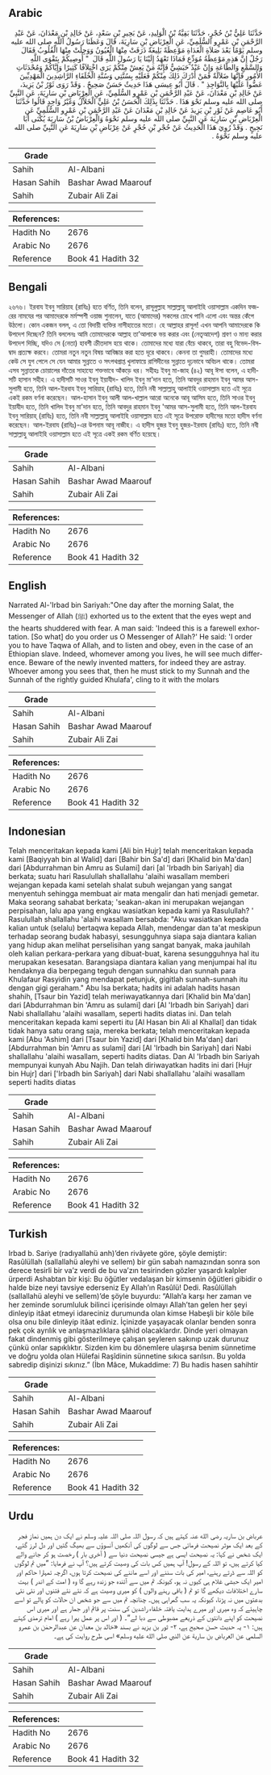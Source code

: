 ## Arabic


<div dir="rtl" lang="ar" style={{fontSize:'larger',backgroundColor:'#f8f9fa',padding:20}}>
حَدَّثَنَا عَلِيُّ بْنُ حُجْرٍ، حَدَّثَنَا بَقِيَّةُ بْنُ الْوَلِيدِ، عَنْ بَحِيرِ بْنِ سَعْدٍ، عَنْ خَالِدِ بْنِ مَعْدَانَ، عَنْ عَبْدِ الرَّحْمَنِ بْنِ عَمْرٍو السُّلَمِيِّ، عَنِ الْعِرْبَاضِ بْنِ سَارِيَةَ، قَالَ وَعَظَنَا رَسُولُ اللَّهِ صلى الله عليه وسلم يَوْمًا بَعْدَ صَلاَةِ الْغَدَاةِ مَوْعِظَةً بَلِيغَةً ذَرَفَتْ مِنْهَا الْعُيُونُ وَوَجِلَتْ مِنْهَا الْقُلُوبُ فَقَالَ رَجُلٌ إِنَّ هَذِهِ مَوْعِظَةُ مُوَدِّعٍ فَمَاذَا تَعْهَدُ إِلَيْنَا يَا رَسُولَ اللَّهِ قَالَ ‏ "‏ أُوصِيكُمْ بِتَقْوَى اللَّهِ وَالسَّمْعِ وَالطَّاعَةِ وَإِنْ عَبْدٌ حَبَشِيٌّ فَإِنَّهُ مَنْ يَعِشْ مِنْكُمْ يَرَى اخْتِلاَفًا كَثِيرًا وَإِيَّاكُمْ وَمُحْدَثَاتِ الأُمُورِ فَإِنَّهَا ضَلاَلَةٌ فَمَنْ أَدْرَكَ ذَلِكَ مِنْكُمْ فَعَلَيْهِ بِسُنَّتِي وَسُنَّةِ الْخُلَفَاءِ الرَّاشِدِينَ الْمَهْدِيِّينَ عَضُّوا عَلَيْهَا بِالنَّوَاجِذِ ‏"‏ ‏.‏ قَالَ أَبُو عِيسَى هَذَا حَدِيثٌ حَسَنٌ صَحِيحٌ ‏.‏ وَقَدْ رَوَى ثَوْرُ بْنُ يَزِيدَ، عَنْ خَالِدِ بْنِ مَعْدَانَ، عَنْ عَبْدِ الرَّحْمَنِ بْنِ عَمْرٍو السُّلَمِيِّ، عَنِ الْعِرْبَاضِ بْنِ سَارِيَةَ، عَنِ النَّبِيِّ صلى الله عليه وسلم نَحْوَ هَذَا ‏.‏ حَدَّثَنَا بِذَلِكَ الْحَسَنُ بْنُ عَلِيٍّ الْخَلاَّلُ وَغَيْرُ وَاحِدٍ قَالُوا حَدَّثَنَا أَبُو عَاصِمٍ عَنْ ثَوْرِ بْنِ يَزِيدَ عَنْ خَالِدِ بْنِ مَعْدَانَ عَنْ عَبْدِ الرَّحْمَنِ بْنِ عَمْرٍو السُّلَمِيِّ عَنِ الْعِرْبَاضِ بْنِ سَارِيَةَ عَنِ النَّبِيِّ صلى الله عليه وسلم نَحْوَهُ وَالْعِرْبَاضُ بْنُ سَارِيَةَ يُكْنَى أَبَا نَجِيحٍ ‏.‏ وَقَدْ رُوِيَ هَذَا الْحَدِيثُ عَنْ حُجْرِ بْنِ حُجْرٍ عَنْ عِرْبَاضِ بْنِ سَارِيَةَ عَنِ النَّبِيِّ صلى الله عليه وسلم نَحْوَهُ ‏.‏
</div>
<div style={{backgroundColor:'#f8f9fa',padding:20, marginBottom: 10}}><table> <thead> <tr> <th>Grade</th> <th></th> </tr> </thead> <tbody> <tr><td>Sahih</td><td>Al-Albani</td></tr><tr><td>Hasan Sahih</td><td>Bashar Awad Maarouf</td></tr><tr><td>Sahih</td><td>Zubair Ali Zai</td></tr></tbody></table><table> <thead> <tr> <th>References:</th> <th></th> </tr> </thead> <tbody><tr><td>Hadith No</td><td>2676</td></tr><tr><td>Arabic No</td><td>2676</td></tr><tr><td>Reference</td><td>Book 41 Hadith 32</td></tr></tbody></table></div>

## Bengali


<div dir="ltr" lang="bn" style={{fontSize:'larger',backgroundColor:'#f8f9fa',padding:20}}>
২৬৭৬। ইরবায ইবনু সারিয়াহ (রাযিঃ) হতে বর্ণিত, তিনি বলেন, রাসূলুল্লাহ সাল্লাল্লাহু আলাইহি ওয়াসাল্লাম একদিন ফজরের নামযের পর আমাদেরকে মর্মস্পশী ওয়াজ শুনালেন, যাতে (আমাদের) সকলের চোখে পানি এলো এবং অন্তর কেঁপে উঠলো। কোন একজন বলল, এ তো বিদায়ী ব্যক্তির নাসীহাতের মতো। হে আল্লাহর রাসূল! এখন আপনি আমাদেরকে কি উপদেশ দিচ্ছেন? তিনি বললেনঃ আমি তোমাদেরকে আল্লাহ তা’আলাকে ভয় করার এবং (নেতৃআদেশ) শ্রবণ ও মান্য করার উপদেশ দিচ্ছি, যদিও সে (নেতা) হাবশী ক্রীতদাস হয়ে থাকে। তোমাদের মধ্যে যারা বেঁচে থাকবে, তারা বহু বিভেদ-বিসম্বাদ প্রত্যক্ষ করবে। তোমরা নতুন নতুন বিষয় আবিষ্কার করা হতে দূরে থাকবে। কেননা তা গুমরাহী। তোমাদের মধ্যে কেউ সে যুগ পেলে সে যেন আমার সুন্নাতে ও সৎপথপ্রাপ্ত খুলাফায়ে রাশিদীনের সুন্নাতে দৃঢ়ভাবে অবিচল থাকে। তোমরা এসব সুন্নাতকে চোয়ালের দাঁতের সাহায্যে শক্তভাবে আঁকড়ে ধর। সহীহঃ ইবনু মা-জাহ (৪২) আবূ ঈসা বলেন, এ হাদীসটি হাসান সহীহ। এ হাদীসটি সাওর ইবনু ইয়াযীদ- খালিদ ইবনু মা'দান হতে, তিনি আবদুর রাহমান ইবনু আমর আস-সুলামী হতে, তিনি আল-ইরবায ইবনু সারিয়াহ্ (রাযিঃ) হতে, তিনি নবী সাল্লাল্লাহু আলাইহি ওয়াসাল্লাম হতে এই সূত্রে একই রকম বর্ণনা করেছেন। আল-হাসান ইবনু আলী আল-খাল্লাল আরো অনেকে আবূ আসিম হতে, তিনি সাওর ইবনু ইয়াযীদ হতে, তিনি খালিদ ইবনু মা'দান হতে, তিনি আবদুর রাহমান ইবনু 'আমর আস-সুলামী হতে, তিনি আল-ইরবায ইবনু সারিয়াহ্ (রাযিঃ) হতে, তিনি নবী সাল্লাল্লাহু আলাইহি ওয়াসাল্লাম হতে এই সূত্রে উপরোক্ত হাদীসের মতো হাদীস বর্ণনা করেছেন। আল-ইরবায (রাযিঃ)-এর উপনাম আবূ নাজীহ। এ হাদীস হুজর ইবনু হুজর-ইরবায (রাযিঃ) হতে, তিনি নবী সাল্লাল্লাহু আলাইহি ওয়াসাল্লাম হতে এই সূত্রে একই রকম বর্ণিত হয়েছে।
</div>
<div style={{backgroundColor:'#f8f9fa',padding:20, marginBottom: 10}}><table> <thead> <tr> <th>Grade</th> <th></th> </tr> </thead> <tbody> <tr><td>Sahih</td><td>Al-Albani</td></tr><tr><td>Hasan Sahih</td><td>Bashar Awad Maarouf</td></tr><tr><td>Sahih</td><td>Zubair Ali Zai</td></tr></tbody></table><table> <thead> <tr> <th>References:</th> <th></th> </tr> </thead> <tbody><tr><td>Hadith No</td><td>2676</td></tr><tr><td>Arabic No</td><td>2676</td></tr><tr><td>Reference</td><td>Book 41 Hadith 32</td></tr></tbody></table></div>

## English


<div dir="ltr" lang="en" style={{fontSize:'larger',backgroundColor:'#f8f9fa',padding:20}}>
Narrated Al-'Irbad bin Sariyah:"One day after the morning Salat, the Messenger of Allah (ﷺ) exhorted us to the extent that the eyes wept and the hearts shuddered with fear. A man said: 'Indeed this is a farewell exhortation. [So what] do you order us O Messenger of Allah?' He said: 'I order you to have Taqwa of Allah, and to listen and obey, even in the case of an Ethiopian slave. Indeed, whomever among you lives, he will see much difference. Beware of the newly invented matters, for indeed they are astray. Whoever among you sees that, then he must stick to my Sunnah and the Sunnah of the rightly guided Khulafa', cling to it with the molars
</div>
<div style={{backgroundColor:'#f8f9fa',padding:20, marginBottom: 10}}><table> <thead> <tr> <th>Grade</th> <th></th> </tr> </thead> <tbody> <tr><td>Sahih</td><td>Al-Albani</td></tr><tr><td>Hasan Sahih</td><td>Bashar Awad Maarouf</td></tr><tr><td>Sahih</td><td>Zubair Ali Zai</td></tr></tbody></table><table> <thead> <tr> <th>References:</th> <th></th> </tr> </thead> <tbody><tr><td>Hadith No</td><td>2676</td></tr><tr><td>Arabic No</td><td>2676</td></tr><tr><td>Reference</td><td>Book 41 Hadith 32</td></tr></tbody></table></div>

## Indonesian


<div dir="ltr" lang="id" style={{fontSize:'larger',backgroundColor:'#f8f9fa',padding:20}}>
Telah menceritakan kepada kami [Ali bin Hujr] telah menceritakan kepada kami [Baqiyyah bin al Walid] dari [Bahir bin Sa'd] dari [Khalid bin Ma'dan] dari [Abdurrahman bin Amru as Sulami] dari [al 'Irbadh bin Sariyah] dia berkata; suatu hari Rasulullah shallallahu 'alaihi wasallam memberi wejangan kepada kami setelah shalat subuh wejangan yang sangat menyentuh sehingga membuat air mata mengalir dan hati menjadi gemetar. Maka seorang sahabat berkata; 'seakan-akan ini merupakan wejangan perpisahan, lalu apa yang engkau wasiatkan kepada kami ya Rasulullah? ' Rasulullah shallallahu 'alaihi wasallam bersabda: "Aku wasiatkan kepada kalian untuk (selalu) bertaqwa kepada Allah, mendengar dan ta'at meskipun terhadap seorang budak habasyi, sesungguhnya siapa saja diantara kalian yang hidup akan melihat perselisihan yang sangat banyak, maka jauhilah oleh kalian perkara-perkara yang dibuat-buat, karena sesungguhnya hal itu merupakan kesesatan. Barangsiapa diantara kalian yang menjumpai hal itu hendaknya dia berpegang teguh dengan sunnahku dan sunnah para Khulafaur Rasyidin yang mendapat petunjuk, gigitlah sunnah-sunnah itu dengan gigi geraham." Abu Isa berkata; hadits ini adalah hadits hasan shahih, [Tsaur bin Yazid] telah meriwayatkannya dari [Khalid bin Ma'dan] dari [Abdurrahman bin 'Amru as sulami] dari [Al 'Irbadh bin Sariyah] dari Nabi shallallahu 'alaihi wasallam, seperti hadits diatas ini. Dan telah menceritakan kepada kami seperti itu [Al Hasan bin Ali al Khallal] dan tidak tidak hanya satu orang saja, mereka berkata; telah menceritakan kepada kami [Abu 'Ashim] dari [Tsaur bin Yazid] dari [Khalid bin Ma'dan] dari [Abdurrahman bin 'Amru as sulami] dari [Al 'Irbadh bin Sariyah] dari Nabi shallallahu 'alaihi wasallam, seperti hadits diatas. Dan Al 'Irbadh bin Sariyah mempunyai kunyah Abu Najih. Dan telah diriwayatkan hadits ini dari [Hujr bin Hujr] dari ['Irbadh bin Sariyah] dari Nabi shallallahu 'alaihi wasallam seperti hadits diatas
</div>
<div style={{backgroundColor:'#f8f9fa',padding:20, marginBottom: 10}}><table> <thead> <tr> <th>Grade</th> <th></th> </tr> </thead> <tbody> <tr><td>Sahih</td><td>Al-Albani</td></tr><tr><td>Hasan Sahih</td><td>Bashar Awad Maarouf</td></tr><tr><td>Sahih</td><td>Zubair Ali Zai</td></tr></tbody></table><table> <thead> <tr> <th>References:</th> <th></th> </tr> </thead> <tbody><tr><td>Hadith No</td><td>2676</td></tr><tr><td>Arabic No</td><td>2676</td></tr><tr><td>Reference</td><td>Book 41 Hadith 32</td></tr></tbody></table></div>

## Turkish


<div dir="ltr" lang="tr" style={{fontSize:'larger',backgroundColor:'#f8f9fa',padding:20}}>
Irbad b. Sariye (radıyallahü anh)’den rivâyete göre, şöyle demiştir: Rasûlüllah (sallallahü aleyhi ve sellem) bir gün sabah namazından sonra son derece tesirli bir va’z verdi de bu va’zın tesirinden gözler yaşardı kalpler ürperdi Ashabtan bir kişi: Bu öğütler vedalaşan bir kimsenin öğütleri gibidir o halde bize neyi tavsiye ederseniz Ey Allah’ın Rasûlü! Dedi. Rasûlüllah (sallallahü aleyhi ve sellem)’de şöyle buyurdu: “Allah’a karşı her zaman ve her zeminde sorumluluk bilinci içerisinde olmayı Allah’tan gelen her şeyi dinleyip itâat etmeyi idareciniz durumunda olan kimse Habeşli bir köle bile olsa onu bile dinleyip itâat ediniz. İçinizde yaşayacak olanlar benden sonra pek çok ayrılık ve anlaşmazlıklara şâhid olacaklardır. Dinde yeri olmayan fakat dindenmiş gibi gösterilmeye çalışan şeyleren sakınıp uzak durunuz çünkü onlar sapıklıktır. Sizden kim bu dönemlere ulaşırsa benim sünnetime ve doğru yolda olan Hülefai Raşîdinin sünnetine sıkıca sarılsın. Bu yolda sabredip dişinizi sıkınız.” (İbn Mâce, Mukaddime: 7) Bu hadis hasen sahihtir
</div>
<div style={{backgroundColor:'#f8f9fa',padding:20, marginBottom: 10}}><table> <thead> <tr> <th>Grade</th> <th></th> </tr> </thead> <tbody> <tr><td>Sahih</td><td>Al-Albani</td></tr><tr><td>Hasan Sahih</td><td>Bashar Awad Maarouf</td></tr><tr><td>Sahih</td><td>Zubair Ali Zai</td></tr></tbody></table><table> <thead> <tr> <th>References:</th> <th></th> </tr> </thead> <tbody><tr><td>Hadith No</td><td>2676</td></tr><tr><td>Arabic No</td><td>2676</td></tr><tr><td>Reference</td><td>Book 41 Hadith 32</td></tr></tbody></table></div>

## Urdu


<div dir="rtl" lang="ur" style={{fontSize:'larger',backgroundColor:'#f8f9fa',padding:20}}>
عرباض بن ساریہ رضی الله عنہ کہتے ہیں کہ رسول اللہ صلی اللہ علیہ وسلم نے ایک دن ہمیں نماز فجر کے بعد ایک موثر نصیحت فرمائی جس سے لوگوں کی آنکھیں آنسوؤں سے بھیگ گئیں اور دل لرز گئے، ایک شخص نے کہا: یہ نصیحت ایسی ہے جیسی نصیحت دنیا سے ( آخری بار ) رخصت ہو کر جانے والے کیا کرتے ہیں، تو اللہ کے رسول! آپ ہمیں کس بات کی وصیت کرتے ہیں؟ آپ نے فرمایا: ”میں تم لوگوں کو اللہ سے ڈرتے رہنے، امیر کی بات سننے اور اسے ماننے کی نصیحت کرتا ہوں، اگرچہ تمہارا حاکم اور امیر ایک حبشی غلام ہی کیوں نہ ہو، کیونکہ تم میں سے آئندہ جو زندہ رہے گا وہ ( امت کے اندر ) بہت سارے اختلافات دیکھے گا تو تم ( باقی رہنے والوں ) کو میری وصیت ہے کہ نئے نئے فتنوں اور نئی نئی بدعتوں میں نہ پڑنا، کیونکہ یہ سب گمراہی ہیں۔ چنانچہ تم میں سے جو شخص ان حالات کو پالے تو اسے چاہیئے کہ وہ میری اور میرے ہدایت یافتہ خلفاء راشدین کی سنت پر قائم اور جمار ہے اور میری اس نصیحت کو اپنے دانتوں کے ذریعے مضبوطی سے دبا لے“۔ ( اور اس پر عمل پیرا رہے ) امام ترمذی کہتے ہیں: ۱- یہ حدیث حسن صحیح ہے، ۲- ثور بن یزید نے بسند «خالد بن معدان عن عبدالرحمٰن بن عمرو السلمي عن العرباض بن سارية عن النبي صلى الله عليه وسلم» اسی طرح روایت کی ہے۔
</div>
<div style={{backgroundColor:'#f8f9fa',padding:20, marginBottom: 10}}><table> <thead> <tr> <th>Grade</th> <th></th> </tr> </thead> <tbody> <tr><td>Sahih</td><td>Al-Albani</td></tr><tr><td>Hasan Sahih</td><td>Bashar Awad Maarouf</td></tr><tr><td>Sahih</td><td>Zubair Ali Zai</td></tr></tbody></table><table> <thead> <tr> <th>References:</th> <th></th> </tr> </thead> <tbody><tr><td>Hadith No</td><td>2676</td></tr><tr><td>Arabic No</td><td>2676</td></tr><tr><td>Reference</td><td>Book 41 Hadith 32</td></tr></tbody></table></div>